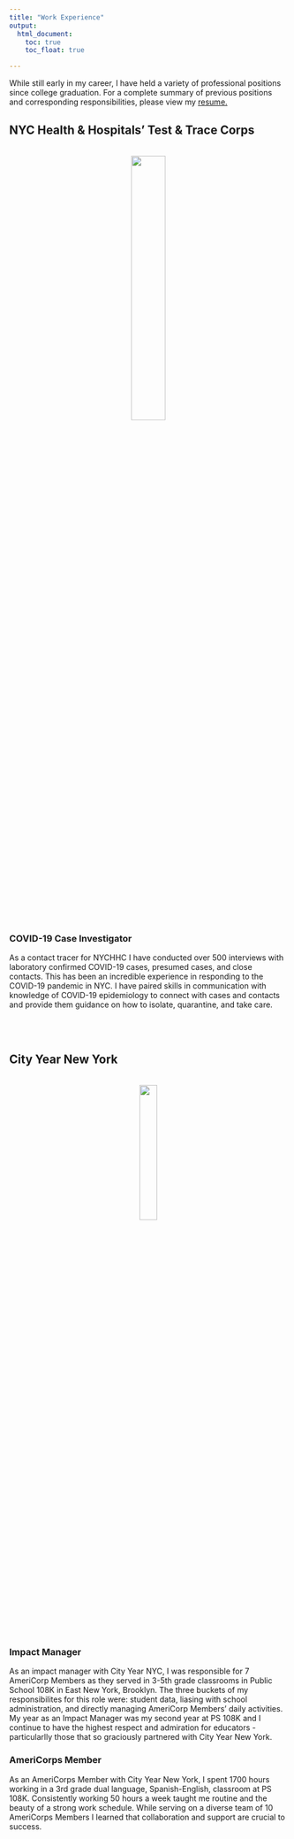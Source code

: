 ```yaml
---
title: "Work Experience"
output: 
  html_document:
    toc: true
    toc_float: true

---
```


While still early in my career, I have held a variety of professional positions since college graduation. For a complete summary of previous positions and corresponding responsibilities, please view my [resume.](professional_resume.html) 

## NYC Health & Hospitals' Test & Trace Corps

<center>
<br><img src="images/T&T.jpg"  style="width:35%"><br><br>
</center>

### COVID-19 Case Investigator

As a contact tracer for NYCHHC I have conducted over 500 interviews with laboratory confirmed COVID-19 cases, presumed cases, and close contacts. This has been an incredible experience in responding to the COVID-19 pandemic in NYC. I have paired skills in communication with knowledge of COVID-19 epidemiology to connect with cases and contacts and provide them guidance on how to isolate, quarantine, and take care. 

<br><br>

## City Year New York

<center>
<br><img src="images/CY.jpg"  style="width:25%"><br><br>
</center>

### Impact Manager 

As an impact manager with City Year NYC, I was responsible for 7 AmeriCorp Members as they served in 3-5th grade classrooms in Public School 108K in East New York, Brooklyn. The three buckets of my responsibilites for this role were: student data, liasing with school administration, and directly managing AmeriCorp Members' daily activities. My year as an Impact Manager was my second year at PS 108K and I continue to have the highest respect and admiration for educators - particularlly those that so graciously partnered with City Year New York. 

### AmeriCorps Member

As an AmeriCorps Member with City Year New York, I spent 1700 hours working in a 3rd grade dual language, Spanish-English, classroom at PS 108K. Consistently working 50 hours a week taught me routine and the beauty of a strong work schedule. While serving on a diverse team of 10 AmeriCorps Members I learned that collaboration and support are crucial to success. 